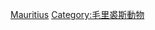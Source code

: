 {{Commons category|Birds of Mauritius}}
[[Category:各国鸟类|Mauritius]]
[[Category:毛里裘斯動物|Category:毛里裘斯動物]]